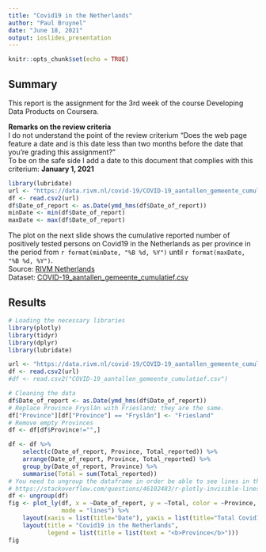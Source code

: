 ```yaml
---
title: "Covid19 in the Netherlands"
author: "Paul Bruynel"
date: "June 18, 2021"
output: ioslides_presentation
---
```


```r
knitr::opts_chunk$set(echo = TRUE)
```

## Summary
This report is the assignment for the 3rd week of the course Developing Data Products on Coursera.  

**Remarks on the review criteria**  
I do not understand the point of the review criterium "Does the web page feature a date and is this date less than two months before the date that you're grading this assignment?"  
To be on the safe side I add a date to this document that complies with this criterium: **January 1, 2021**
  
```r
library(lubridate)
url <- "https://data.rivm.nl/covid-19/COVID-19_aantallen_gemeente_cumulatief.csv"
df <- read.csv2(url)
df$Date_of_report <- as.Date(ymd_hms(df$Date_of_report))
minDate <- min(df$Date_of_report)
maxDate <- max(df$Date_of_report)
```

The plot on the next slide  shows the cumulative reported number of positively tested persons on Covid19 
in the Netherlands as per province in the period from `r format(minDate, "%B %d, %Y")` until 
`r format(maxDate, "%B %d, %Y")`.  
Source: [RIVM Netherlands](https://data.rivm.nl/covid-19/)  
Dataset: [COVID-19_aantallen_gemeente_cumulatief.csv](https://data.rivm.nl/covid-19/COVID-19_aantallen_gemeente_cumulatief.csv)

## Results
```r
# Loading the necessary libraries
library(plotly)
library(tidyr)
library(dplyr)
library(lubridate)

url <- "https://data.rivm.nl/covid-19/COVID-19_aantallen_gemeente_cumulatief.csv"
df <- read.csv2(url)
#df <- read.csv2("COVID-19_aantallen_gemeente_cumulatief.csv")

# Cleaning the data
df$Date_of_report <- as.Date(ymd_hms(df$Date_of_report))
# Replace Province Fryslân with Friesland; they are the same.
df["Province"][df["Province"] == "Fryslân"] <- "Friesland"
# Remove empty Provinces
df <- df[df$Province!="",]

df <- df %>%
    select(c(Date_of_report, Province, Total_reported)) %>%
    arrange(Date_of_report, Province, Total_reported) %>%
    group_by(Date_of_report, Province) %>%
    summarise(Total = sum(Total_reported))
# You need to ungroup the dataframe in order be able to see lines in the plot_ly plot
# https://stackoverflow.com/questions/46102483/r-plotly-invisible-lines
df <- ungroup(df)
fig <- plot_ly(df, x = ~Date_of_report, y = ~Total, color = ~Province, type = "scatter",
               mode = "lines") %>% 
    layout(xaxis = list(title="Date"), yaxis = list(title="Total Covid19 reports")) %>%
    layout(title = "Covid19 in the Netherlands",
           legend = list(title = list(text = "<b>Province</b>")))
fig
  
```
  
